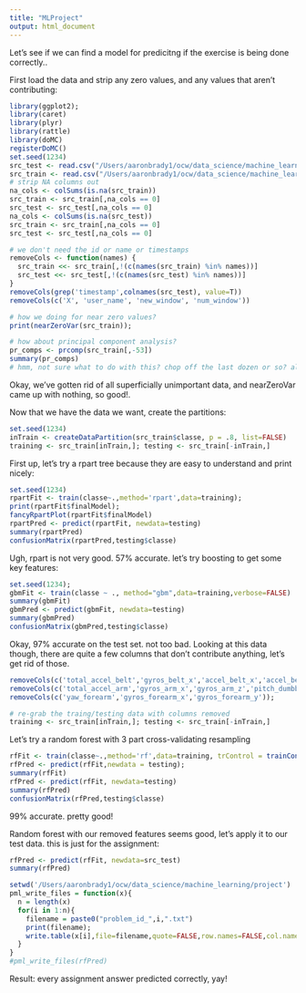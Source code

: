 ```yaml
---
title: "MLProject"
output: html_document
---
```


Let's see if we can find a model for predicitng if the exercise is being done correctly..

First load the data and strip any zero values, and any values that aren't contributing:
```r
library(ggplot2);
library(caret)
library(plyr)
library(rattle)
library(doMC)
registerDoMC()
set.seed(1234)
src_test <- read.csv("/Users/aaronbrady1/ocw/data_science/machine_learning/project/data/pml-testing.csv", header = TRUE)
src_train <- read.csv("/Users/aaronbrady1/ocw/data_science/machine_learning/project/data/pml-training.csv", header = TRUE);
# strip NA columns out
na_cols <- colSums(is.na(src_train))
src_train <- src_train[,na_cols == 0]
src_test <- src_test[,na_cols == 0]
na_cols <- colSums(is.na(src_test))
src_train <- src_train[,na_cols == 0]
src_test <- src_test[,na_cols == 0]

# we don't need the id or name or timestamps
removeCols <- function(names) {
  src_train <<- src_train[,!(c(names(src_train) %in% names))]
  src_test <<- src_test[,!(c(names(src_test) %in% names))]
}
removeCols(grep('timestamp',colnames(src_test), value=T))
removeCols(c('X', 'user_name', 'new_window', 'num_window'))

# how we doing for near zero values?
print(nearZeroVar(src_train));

# how about principal component analysis?
pr_comps <- prcomp(src_train[,-53])
summary(pr_comps)
# hmm, not sure what to do with this? chop off the last dozen or so? also tough to interpret, skip it. 
```
Okay, we've gotten rid of all superficially unimportant data, and nearZeroVar came up with nothing, so good!.

Now that we have the data we want, create the partitions:
```r
set.seed(1234)
inTrain <- createDataPartition(src_train$classe, p = .8, list=FALSE)
training <- src_train[inTrain,]; testing <- src_train[-inTrain,]
```

First up, let's try a rpart tree because they are easy to understand and print nicely:
```r
set.seed(1234)
rpartFit <- train(classe~.,method='rpart',data=training);
print(rpartFit$finalModel);
fancyRpartPlot(rpartFit$finalModel)
rpartPred <- predict(rpartFit, newdata=testing)
summary(rpartPred)
confusionMatrix(rpartPred,testing$classe)
```

Ugh, rpart is not very good. 57% accurate. let's try boosting to get some key features:
```r
set.seed(1234);
gbmFit <- train(classe ~ ., method="gbm",data=training,verbose=FALSE)
summary(gbmFit)
gbmPred <- predict(gbmFit, newdata=testing)
summary(gbmPred)
confusionMatrix(gbmPred,testing$classe)
```
Okay, 97% accurate on the test set. not too bad. Looking at this data though, there are quite a few columns that don't contribute anything, let's get rid of those.

```r
removeCols(c('total_accel_belt','gyros_belt_x','accel_belt_x','accel_belt_y','pitch_arm'))
removeCols(c('total_accel_arm','gyros_arm_x','gyros_arm_z','pitch_dumbbell','yaw_dumbbell'))
removeCols(c('yaw_forearm','gyros_forearm_x','gyros_forearm_y'));

# re-grab the traing/testing data with columns removed
training <- src_train[inTrain,]; testing <- src_train[-inTrain,]
```

Let's try a random forest with 3 part cross-validating resampling
```r
rfFit <- train(classe~.,method='rf',data=training, trControl = trainControl(method="cv",number=3));
rfPred <- predict(rfFit,newdata = testing);
summary(rfFit)
rfPred <- predict(rfFit, newdata=testing)
summary(rfPred)
confusionMatrix(rfPred,testing$classe)
```
99% accurate. pretty good!

Random forest with our removed features seems good, let's apply it to our test data. this is just for the assignment:
```r
rfPred <- predict(rfFit, newdata=src_test)
summary(rfPred)

setwd('/Users/aaronbrady1/ocw/data_science/machine_learning/project')
pml_write_files = function(x){
  n = length(x)
  for(i in 1:n){
    filename = paste0("problem_id_",i,".txt")
    print(filename);
    write.table(x[i],file=filename,quote=FALSE,row.names=FALSE,col.names=FALSE)
  }
}
#pml_write_files(rfPred)
```

Result: every assignment answer predicted correctly, yay!